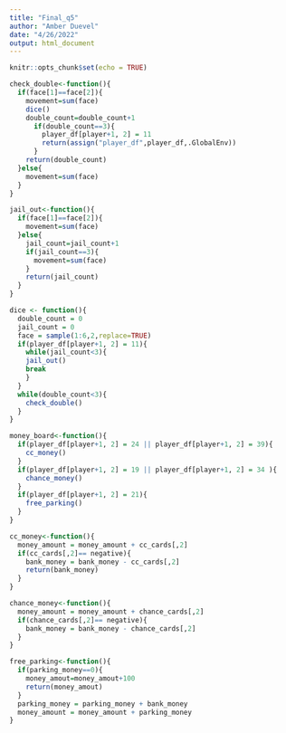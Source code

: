---
title: "Final_q5"
author: "Amber Duevel"
date: "4/26/2022"
output: html_document
---

```{r setup, include=FALSE}
knitr::opts_chunk$set(echo = TRUE)
```
```{r dice}
check_double<-function(){
  if(face[1]==face[2]){
    movement=sum(face)
    dice()
    double_count=double_count+1
      if(double_count==3){
        player_df[player+1, 2] = 11
        return(assign("player_df",player_df,.GlobalEnv))
      }
    return(double_count)
  }else{
    movement=sum(face)
  }
}

jail_out<-function(){
  if(face[1]==face[2]){
    movement=sum(face)
  }else{
    jail_count=jail_count+1
    if(jail_count==3){
      movement=sum(face)
    }
    return(jail_count)
  }
}

dice <- function(){
  double_count = 0
  jail_count = 0
  face = sample(1:6,2,replace=TRUE)
  if(player_df[player+1, 2] = 11){
    while(jail_count<3){
    jail_out()
    break
    }
  }
  while(double_count<3){
    check_double()
  }
}
```
```{r Money}

money_board<-function(){
  if(player_df[player+1, 2] = 24 || player_df[player+1, 2] = 39){
    cc_money()
  }
  if(player_df[player+1, 2] = 19 || player_df[player+1, 2] = 34 ){
    chance_money()
  }
  if(player_df[player+1, 2] = 21){
    free_parking()
  }
}

cc_money<-function(){
  money_amount = money_amount + cc_cards[,2]
  if(cc_cards[,2]== negative){
    bank_money = bank_money - cc_cards[,2]
    return(bank_money)
  }
}

chance_money<-function(){
  money_amount = money_amount + chance_cards[,2]
  if(chance_cards[,2]== negative){
    bank_money = bank_money - chance_cards[,2]
  }
}

free_parking<-function(){
  if(parking_money==0){
    money_amout=money_amout+100
    return(money_amout)
  }
  parking_money = parking_money + bank_money
  money_amount = money_amount + parking_money
}


```

